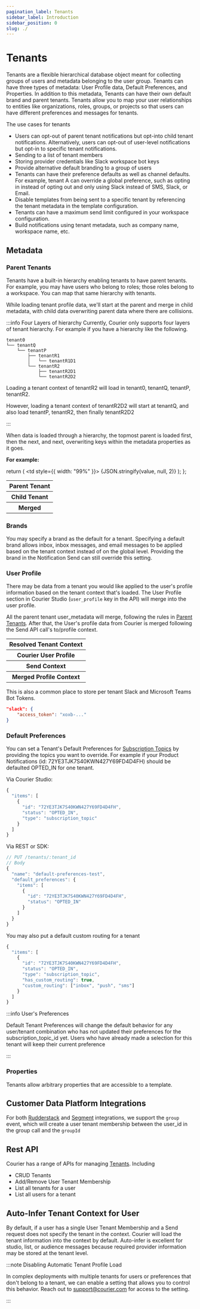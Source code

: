 ```yaml
---
pagination_label: Tenants
sidebar_label: Introduction
sidebar_position: 0
slug: ./
---
```



# Tenants

Tenants are a flexible hierarchical database object meant for collecting groups of users and metadata belonging to the user group. Tenants can have three types of metadata: User Profile data, Default Preferences, and Properties. In addition to this metadata, Tenants can have their own default brand and parent tenants. Tenants allow you to map your user relationships to entities like organizations, roles, groups, or projects so that users can have different preferences and messages for tenants.

The use cases for tenants

- Users can opt-out of parent tenant notifications but opt-into child tenant notifications. Alternatively, users can opt-out of user-level notifications but opt-in to specific tenant notifications.
- Sending to a list of tenant members
- Storing provider credentials like Slack workspace bot keys
- Provide alternative default branding to a group of users
- Tenants can have their preference defaults as well as channel defaults. For example, tenant A can override a global preference, such as opting in instead of opting out and only using Slack instead of SMS, Slack, or Email.
- Disable templates from being sent to a specific tenant by referencing the tenant metadata in the template configuration.
- Tenants can have a maximum send limit configured in your workspace configuration.
- Build notifications using tenant metadata, such as company name, workspace name, etc.

## Metadata

### Parent Tenants

Tenants have a built-in hierarchy enabling tenants to have parent tenants. For example, you may have users who belong to roles; those roles belong to a workspace. You can map that same hierarchy with tenants.

While loading tenant profile data, we'll start at the parent and merge in child metadata, with child data overwriting parent data where there are collisions.

:::info Four Layers of hierarchy
Currently, Courier only supports four layers of tenant hierarchy. For example if you have a hierarchy like the following.

```treeview
tenant0
└── tenantQ
    └── tenantP
        ├── tenantR1
        │   └── tenantR1D1
        └── tenantR2
            ├── tenantR2D1
            └── tenantR2D2
```

Loading a tenant context of tenantR2 will load in tenant0, tenantQ, tenantP, tenantR2.

However, loading a tenant context of tenantR2D2 will start at tenantQ, and also load tenantP, tenantR2, then finally tenantR2D2

:::

When data is loaded through a hierarchy, the topmost parent is loaded first, then the next, and next, overwriting keys within the metadata properties as it goes.

**For example:**

  return (
    <td style={{ width: "99%" }}>
        <CodeBlock language="json">{JSON.stringify(value, null, 2)}</CodeBlock>
    </td>
  );
};

<table>
  <tbody>
    <tr>
      <th>Parent Tenant</th>
      <TableCellCode
        value={{ brand_id: "brandX", user_profile: { key1: "value1", key3: "valueA" } }}
      />
    </tr>
    <tr>
      <th>Child Tenant</th>
      <TableCellCode
        value={{ brand_id: "brandY", user_profile: { key2: "value2", key3: "valueB" } }}
      />
    </tr>
    <tr>
      <th>Merged</th>
      <TableCellCode
        value={{
          brand_id: "brandY",
          user_profile: { key1: "value1", key2: "value2", key3: "valueB" },
        }}
      />
    </tr>
  </tbody>
</table>

### Brands

You may specify a brand as the default for a tenant. Specifying a default brand allows inbox, inbox messages, and email messages to be applied based on the tenant context instead of on the global level. Providing the brand in the Notification Send can still override this setting.

### User Profile

There may be data from a tenant you would like applied to the user's profile information based on the tenant context that's loaded. The User Profile section in Courier Studio (`user_profile` key in the API) will merge into the user profile.

All the parent tenant user_metadata will merge, following the rules in [Parent Tenants](#parent-tenants). After that, the User's profile data from Courier is merged following the Send API call's to/profile context.

<table>
  <tbody>
    <tr>
      <th>Resolved Tenant Context</th>
      <TableCellCode
        value={{ user_profile: { key1: "value1", key2: "valueA", key3: "X", foo: "bar" } }}
      />
    </tr>
    <tr>
      <th>Courier User Profile</th>
      <TableCellCode value={{ key2: "valueB", key4: "Y", foo: "baz" }} />
    </tr>
    <tr>
      <th>Send Context</th>
      <TableCellCode value={{ to: { key2: "valueC", key5: true } }} />
    </tr>
    <tr>
      <th>Merged Profile Context</th>
      <TableCellCode
        value={{
          foo: "baz",
          key1: "value1",
          key2: "valueC",
          key3: "X",
          key4: "Y",
          key5: true,
        }}
      />
    </tr>
  </tbody>
</table>

This is also a common place to store per tenant Slack and Microsoft Teams Bot Tokens.

```json
"slack": {
    "access_token": "xoxb-..."
}
```

### Default Preferences

You can set a Tenant's Default Preferences for [Subscription Topics](../preferences/preferences-editor/#subscription-topics) by providing the topics you want to override. For example if your Product Notifications (id: 72YE3TJK7S40KWN427Y69FD4D4FH) should be defaulted OPTED_IN for one tenant.

Via Courier Studio:

```javascript
{
  "items": [
    {
      "id": "72YE3TJK7S40KWN427Y69FD4D4FH",
      "status": "OPTED_IN",
      "type": "subscription_topic"
    }
  ]
}
```

Via REST or SDK:

```javascript
// PUT /tenants/:tenant_id
// Body
{
  "name": "default-preferences-test",
  "default_preferences": {
    "items": [
      {
        "id": "72YE3TJK7S40KWN427Y69FD4D4FH",
        "status": "OPTED_IN"
      }
    ]
  }
}
```

You may also put a default custom routing for a tenant

```javascript
{
  "items": [
    {
      "id": "72YE3TJK7S40KWN427Y69FD4D4FH",
      "status": "OPTED_IN",
      "type": "subscription_topic",
      "has_custom_routing": true,
      "custom_routing": ["inbox", "push", "sms"]
    }
  ]
}
```

:::info User's Preferences

Default Tenant Preferences will change the default behavior for any user/tenant combination who has not updated their preferences for the subscription_topic_id yet. Users who have already made a selection for this tenant will keep their current preference

:::

### Properties

Tenants allow arbitrary properties that are accessible to a template.

## Customer Data Platform Integrations

For both [Rudderstack](../../external-integrations/rudderstack) and [Segment](../../external-integrations/segment/segment-integration) integrations, we support the `group` event, which will create a user tenant membership between the user_id in the group call and the `groupId`

## Rest API

Courier has a range of APIs for managing [Tenants](/reference/tenants). Including

- CRUD Tenants
- Add/Remove User Tenant Membership
- List all tenants for a user
- List all users for a tenant

## Auto-Infer Tenant Context for User

By default, if a user has a single User Tenant Membership and a Send request does not specify the tenant in the context. Courier will load the tenant information into the context by default. Auto-infer is excellent for studio, list, or audience messages because required provider information may be stored at the tenant level.

:::note Disabling Automatic Tenant Profile Load

In complex deployments with multiple tenants for users or preferences that don't belong to a tenant, we can enable a setting that allows you to control this behavior. Reach out to support@courier.com for access to the setting.

:::
